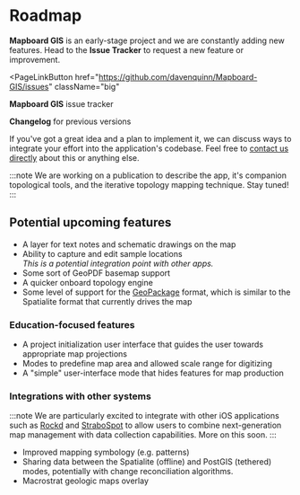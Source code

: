 
# Roadmap

**Mapboard GIS** is an early-stage project and we are constantly adding new features.
Head to the **Issue Tracker** to request a
new feature or improvement.

<PageLinkButton
  href="https://github.com/davenquinn/Mapboard-GIS/issues"
  className="big"
>
  <strong>Mapboard GIS</strong> issue tracker
</PageLinkButton>

<PageLinkButton href="/about/changelog" className="big">
  <strong>Changelog</strong> for previous versions
</PageLinkButton>

If you've got a great idea and a plan to implement it,
we can discuss ways to integrate your effort into the application's codebase.
Feel free to [contact us directly](mailto:dev@davenquinn.com) about this or anything else.

:::note
We are working on a publication to describe the app, it's companion topological tools,
and the iterative topology mapping technique. Stay tuned!
:::

## Potential upcoming features

- A layer for text notes and schematic drawings on the map
- Ability to capture and edit sample locations  
  _This is a potential integration point with other apps._
- Some sort of GeoPDF basemap support
- A quicker onboard topology engine
- Some level of support for the [GeoPackage](https://www.geopackage.org/) format,
  which is similar to the Spatialite format that currently drives the map

### Education-focused features

- A project initialization user interface that guides
  the user towards appropriate map projections
- Modes to predefine map area and allowed scale range for digitizing
- A "simple" user-interface mode that hides features for map production

### Integrations with other systems

:::note
We are particularly excited to integrate with other iOS applications
such as [Rockd](https://rockd.org) and [StraboSpot](https://www.strabospot.org)
to allow users to combine next-generation map management with data
collection capabilities. More on this soon.
:::

- Improved mapping symbology (e.g. patterns)
- Sharing data between the Spatialite (offline) and PostGIS (tethered) modes,
  potentially with change reconciliation algorithms.
- Macrostrat geologic maps overlay

